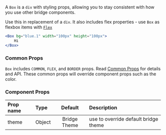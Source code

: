 


A `Box` is a `div` with styling props, allowing you to stay consistent with how you use other bridge components.

Use this in replacement of a `div`. It also includes flex properties - use `Box` as flexbox items with [`Flex`](/components/flex)

```jsx live
<Box bg="blue.1" width="100px" height="100px">
    Hi
</Box>
```


### Common Props
`Box` includes `COMMON`, `FLEX`, and `BORDER` props. Read [Common Props](/components/common-props) for details and API. These common props will override component props such as the color.

### Component Props

| Prop name | Type | Default | Description |
| :- | :- | :-: | :- |
| theme | Object | Bridge Theme | use to override default bridge theme|